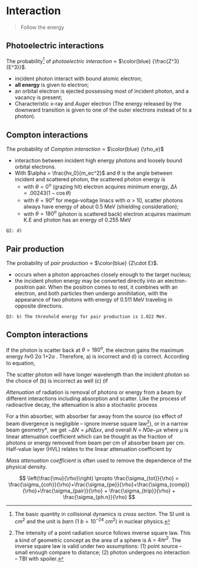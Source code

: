 # Interaction {#inter}

> Follow the energy

## Photoelectric interactions {#photo-el}

The probability[^cross] of _photoelectric interaction_ $\propto$ $\color{blue} {\frac{Z^3}{E^3}}$.

* incident photon interact with bound atomic electron;
* **all energy** is given to electron;
* an orbital electron is ejected possessing most of incident photon, and a vacancy is present;
* Characteristic x-ray and _Auger_ electron (The energy released by the downward transition is given to one of the outer electrons instead of to a photon). 


## Compton interactions {#compton}

The probability of _Compton interaction_ $\propto$ $\color{blue} {\rho_e}$

* interaction between incident high energy photons and loosely bound orbital electrons.
* With $\alpha = \frac{hv_0}{m_ec^2}$ and $\theta$ is the angle between incident and scattered photon, the scattered photon energy is 
\begin{equation}
  E_p = hv_0\frac{1}{1+\alpha(1-\cos\theta)}
\end{equation}
    + with $\theta = 0^o$ (grazing hit) electron acquires minimum energy, $\Delta\lambda = .00243(1-\cos\theta)$
    + with $\theta = 90^o$ for mega-voltage linacs with $\alpha$ > 10, scatter photons always have energy of about 0.5 MeV (shielding consideration);
    + with $\theta = 180^o$ (photon is scattered back) electron acquires maximum K.E and photon has an energy of 0.255 MeV
    
`Q2: d)`

## Pair production {#pair}

The probability of _pair production_ $\propto$ $\color{blue} {Z\cdot E}$.

* occurs when a photon approaches closely enough to the target nucleus;
* the incident photon energy may be converted directly into an electron-positron pair. When the positron comes to rest, it combines with an electron, and both particles then undergo annihilation, with the appearance of two photons with energy of 0.511 MeV traveling in opposite directions.

` Q3: b) The threshold energy for pair production is 1.022 MeV.`

## Compton interactions 

If the photon is scatter back at $\theta = 180^o$, the electron gains the maximum energy ℎ𝑣0 2α 1+2α . Therefore, a) is incorrect and d) is correct. According to equation,

\begin{equation}
\lambda'-\lambda = \frac{h}{mc^2}(1-cos\theta)
\end{equation}

The scatter photon will have longer wavelength than the incident photon so the choice of (b) is incorrect as well (c) (if

_Attenuation_ of radiation is removal of photons or energy from a beam by different interactions including absorption and scatter. Like the process of radioactive decay, the attenuation is also a stochastic process

For a thin absorber, with absorber far away from the source (so effect of beam divergence is negligible – ignore inverse square law[^thin]), or in a narrow beam geometry†, we get $-\Delta N = \mu N \Delta x$𝑥, and overall  𝑁 = 𝑁0𝑒−𝜇𝑥
 where μ is linear attenuation coefficient which can be thought as the fraction of photons or energy removed from beam per cm of absorber beam per cm.  Half-value layer (HVL) relates to the linear attenuation coefficient by 
\begin{equation}
    HVL = \frac{0.693}{\mu}
\end{equation}

_Mass attenuation coefficient_ is often used to remove the dependence of the physical density.

$$
\left(\frac{\mu}{\rho}\right) \propto \frac{\sigma_{tot}}{\rho} = \frac{\sigma_{coh}}{\rho}+\frac{\sigma_{pe}}{\rho}+\frac{\sigma_{comp}}{\rho}+\frac{\sigma_{pair}}{\rho} +  \frac{\sigma_{trip}}{\rho} + \frac{\sigma_{ph.n}}{\rho}
$$

[^cross]:
The basic quantity in collisional dynamics is _cross section_. The SI unit is $cm^2$ and the unit is _barn_ ($1\ b = 10^{−24}\ cm^2$) in nuclear physics.

[^thin]:
The intensity of a point radiation source follows inverse square law. This a kind of geometric concept as the area of a sphere is A = $4\pi r^2$. The inverse square law is valid under two assumptions: (1) point source – small enough compare to distance; (2) photon undergoes no interaction – TBI with spoiler. 
